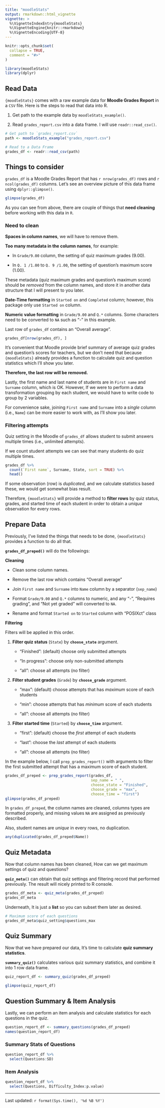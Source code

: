 ```yaml
---
title: "moodleStats"
output: rmarkdown::html_vignette
vignette: >
  %\VignetteIndexEntry{moodleStats}
  %\VignetteEngine{knitr::rmarkdown}
  %\VignetteEncoding{UTF-8}
---
```


```r
knitr::opts_chunk$set(
  collapse = TRUE,
  comment = "#>"
)
```

```r
library(moodleStats)
library(dplyr)
```

## Read Data

`{moodleStats}` comes with a raw example data for **Moodle Grades Report** in a `CSV` file. Here is the steps to read that data into R.

1.  Get path to the example data by `moodleStats_example()`.

2.  Read `grades_report.csv` into a data frame. I will use `readr::read_csv()`.

```r
# Get path to `grades_report.csv`
path <- moodleStats_example("grades_report.csv")

# Read to a Data Frame
grades_df <- readr::read_csv(path)
```

## Things to consider

`grades_df` is a Moodle Grades Report that has `r nrow(grades_df)` rows and `r ncol(grades_df)` columns. Let's see an overview picture of this data frame using `dplyr::glimpse()`.

```r
glimpse(grades_df)
```

As you can see from above, there are couple of things that **need cleaning** before working with this data in `R`.

### Need to clean

**Spaces in column names**, we will have to remove them.

**Too many metadata in the column names**, for example:

-   In `Grade/9.00` column, the setting of quiz maximum grades (9.00).

-   In `Q. 1 /1.00` to `Q. 9 /1.00`, the setting of question's maximum score (1.00).

These metadata (quiz maximum grades and question's maximum score) should be *removed* from the column names, and store it in another data structure that I will present to you later.

**Date-Time formatting** in `Started on` and `Completed` column; however, this package only use `Started on` column.

**Numeric value formatting** in `Grade/9.00` and `Q.*` columns. Some characters need to be converted to `NA` such as "-" in this example.

Last row of `grades_df` contains an "Overall average".

```r
grades_df[nrow(grades_df), ]
```

It's convenient that Moodle provide brief summary of average quiz grades and question's scores for teachers, but we don't need that because `{moodleStats}` already provides a function to calculate quiz and question statistics which I'll show you later.

**Therefore, the last row will be removed.**

Lastly, the first name and last name of students are in `First name` and `Surname` column, which is OK. However, If we were to perform a data transformation grouping by each student, we would have to write code to group by 2 variables.

For convenience sake, joining `First name` and `Surname` into a *single* column (i.e., `Name`) can be more easier to work with, as I'll show you later.

### Filtering attempts

Quiz setting in the Moodle of `grades_df` allows student to submit answers multiple times (i.e., unlimited attempts).

If we count student attempts we can see that many students do quiz multiple times.

```r
grades_df %>% 
  count(`First name`, Surname, State, sort = TRUE) %>% 
  head()
```

If some observation (row) is *duplicated*, and we calculate statistics based these, we would get somewhat bias result.

Therefore, `{moodleStats}` will provide a method to **filter rows** by quiz status, grades, and started time of each student in order to obtain a *unique* observation for every rows.

## Prepare Data

Previously, I've listed the things that needs to be done, `{moodleStats}` provides a function to do all that.

**`grades_df_preped()`** will do the followings:

**Cleaning**

-   Clean some column names.

-   Remove the last row which contains "Overall average"

-   Join `First name` and `Surname` into `Name` column by a separator (`sep_name`)

-   Format `Grade/9.00` and `Q.*` columns to numeric, and any "-", "Requires grading", and "Not yet graded" will converted to `NA`.

-   Rename and format `Started on` to `Started` column with "POSIXct" class

**Filtering**

Filters will be applied in this order.

1.  **Filter quiz status** (`State`) by **`choose_state`** argument.

    -   "Finished": (default) choose only submitted attempts

    -   "In progress": choose only non-submitted attempts

    -   "all": choose all attempts (no filter)

2.  **Filter student grades** (`Grade`) by **`choose_grade`** argument.

    -   "max": (default) choose attempts that has *maximum* score of each students

    -   "min": choose attempts that has *minimum* score of each students

    -   "all": choose all attempts (no filter)

3.  **Filter started time** (`Started`) by **`choose_time`** argument.

    -   "first": (default) choose the *first* attempt of each students

    -   "last": choose the *last* attempt of each students

    -   "all": choose all attempts (no filter)

In the example below, I call `prep_grades_report()` with arguments to filter the first submitted attempt that has a maximum score of each student.

```r
grades_df_preped <- prep_grades_report(grades_df,
                                       sep_name = " ",
                                       choose_state = "Finished",
                                       choose_grade = "max",
                                       choose_time = "first")
glimpse(grades_df_preped)
```

In `grades_df_preped`, the column names are cleaned, columns types are formatted properly, and missing values `NA` are assigned as previously described.

Also, student names are *unique* in every rows, no duplication.

```r
any(duplicated(grades_df_preped$Name))
```

## Quiz Metadata

Now that column names has been cleaned, How can we get maximum settings of quiz and questions?

**`quiz_meta()`** can obtain that quiz settings and filtering record that performed previously. The result will nicely printed to R console.

```r
grades_df_meta <- quiz_meta(grades_df_preped)
grades_df_meta
```

Underneath, It is just a **list** so you can subset them later as desired.

```r
# Maximum score of each questions
grades_df_meta$quiz_setting$questions_max
```

## Quiz Summary

Now that we have prepared our data, It's time to calculate **quiz summary statistics**.

**`summary_quiz()`** calculates various quiz summary statistics, and combine it into 1 row data frame.

```r
quiz_report_df <- summary_quiz(grades_df_preped)

glimpse(quiz_report_df)
```

## Question Summary & Item Analysis

Lastly, we can perform an item analysis and calculate statistics for each questions in the quiz.

```r
question_report_df <- summary_questions(grades_df_preped)
names(question_report_df)
```

### Summary Stats of Questions

```r
question_report_df %>% 
  select(Questions:SD)
```

### Item Analysis

```r
question_report_df %>% 
  select(Questions, Difficulty_Index:p.value)
```

------------------------------------------------------------------------

Last updated: `r format(Sys.time(), '%d %B %Y')`

